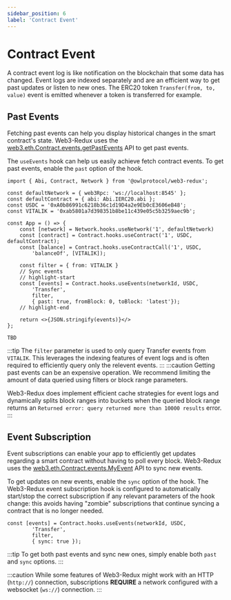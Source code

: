 ```yaml
---
sidebar_position: 6
label: 'Contract Event'
---
```



# Contract Event

A contract event log is like notification on the blockchain that some data has changed. Event logs are indexed separately and are an efficient way to get past updates or listen to new ones. The ERC20 token `Transfer(from, to, value)` event is emitted whenever a token is transferred for example.

## Past Events

Fetching past events can help you display historical changes in the smart contract's state. Web3-Redux uses the [web3.eth.Contract.events.getPastEvents](https://web3js.readthedocs.io/en/v1.7.0/web3-eth-contract.html#getpastevents) API to get past events.

<Tabs groupId="framework">
<TabItem value="react" label="React">

The `useEvents` hook can help us easily achieve fetch contract events. To get past events, enable the `past` option of the hook.

```tsx  title="src/App.tsx"
import { Abi, Contract, Network } from '@owlprotocol/web3-redux';

const defaultNetwork = { web3Rpc: 'ws://localhost:8545' };
const defaultContract = { abi: Abi.IERC20.abi };
const USDC = '0xA0b86991c6218b36c1d19D4a2e9Eb0cE3606eB48';
const VITALIK = '0xab5801a7d398351b8be11c439e05c5b3259aec9b';

const App = () => {
    const [network] = Network.hooks.useNetwork('1', defaultNetwork)
    const [contract] = Contract.hooks.useContract('1', USDC, defaultContract);
    const [balance] = Contract.hooks.useContractCall('1', USDC,
        'balanceOf', [VITALIK]);

    const filter = { from: VITALIK }
    // Sync events
    // highlight-start
    const [events] = Contract.hooks.useEvents(networkId, USDC,
        'Transfer',
        filter,
        { past: true, fromBlock: 0, toBlock: 'latest'});
    // highlight-end

    return <>{JSON.stringify(events)}</>
};
```

</TabItem>
<TabItem value="redux" label="Redux">

```
TBD
```

</TabItem>
</Tabs>

:::tip
The `filter` parameter is used to only query Transfer events from `VITALIK`. This leverages the indexing features of event logs and is often required to efficiently query only the relevent events.
:::
:::caution
Getting past events can be an expensive operation. We recommend limiting the amount of data queried using filters or block range parameters.

Web3-Redux does implement efficient cache strategies for event logs and dynamically splits block ranges into buckets when the queried block range returns an `Returned error: query returned more than 10000 results` error.
:::

## Event Subscription

Event subscriptions can enable your app to efficiently get updates regarding a smart contract without having to poll every block. Web3-Redux uses the [web3.eth.Contract.events.MyEvent](https://web3js.readthedocs.io/en/v1.7.0/web3-eth-contract.html#contract-events) API to sync new events.

To get updates on new events, enable the `sync` option of the hook. The Web3-Redux event subscription hook is configured to automatically start/stop the correct subscription if any relevant parameters of the hook change: this avoids having "zombie" subscriptions that continue syncing a contract that is no longer needed.

<Tabs groupId="framework">
<TabItem value="react" label="React">

```tsx  title="src/App.tsx"
const [events] = Contract.hooks.useEvents(networkId, USDC,
        'Transfer',
        filter,
        { sync: true });
```

</TabItem>
<TabItem value="redux" label="Redux">
</TabItem>
</Tabs>

:::tip
To get both past events and sync new ones, simply enable both `past` and `sync` options.
:::

:::caution
While some features of Web3-Redux might work with an HTTP (`http://`) connection, subscriptions **REQUIRE** a network configured with a websocket (`ws://`) connection.
:::
